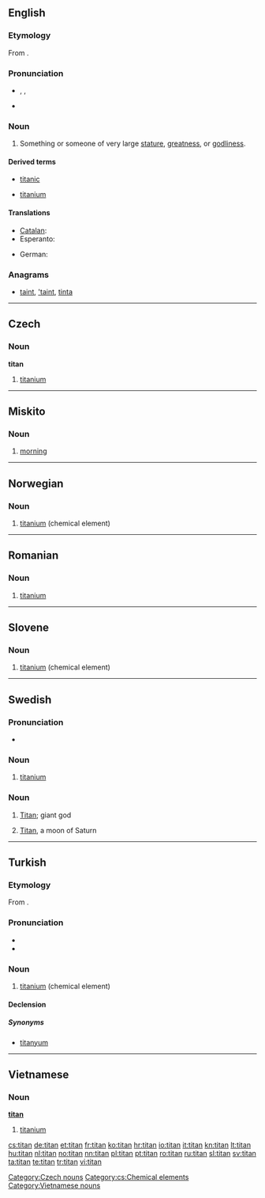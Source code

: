 {{also|Titan|Titán|titán}}
==English==

===Etymology===
From {{term|Titan}}.

===Pronunciation===
* {{enPR|tīʹtən}}, {{IPA|/ˈtaɪtən/}}, {{SAMPA|/"taIt@n/}}
* {{homophones|tighten|Titan}}

===Noun===
{{en-noun}}

# Something or someone of very large [[stature]], [[greatness]], or [[godliness]].

====Derived terms====
{{rel-top|terms derived from ''titan (noun)''}}
* [[titanic]]
{{rel-mid}}
* [[titanium]]
{{rel-bottom}}

====Translations====
{{trans-top|something or someone large in stature, greatness or godliness}}
* [[Catalan]]: {{t|ca|tità|m}}
* Esperanto: {{t+|eo|titano|xs=Esperanto}}
{{trans-mid}}
* German: {{t+|de|Titan|m}}
{{trans-bottom}}

===Anagrams===
* {{alphagram|aintt}} [[taint#English|taint]], [['taint#English|'taint]], [[tinta#English|tinta]]

----

==Czech==

===Noun===
'''titan''' {{m}}

# [[titanium]]

[[Category:Czech nouns]]
[[Category:cs:Chemical elements]]

----

==Miskito==

===Noun===
{{infl|miq|noun}}

# [[morning]]

----

==Norwegian==

===Noun===
{{infl|no|noun}}

# [[titanium]] (chemical element)

{{tbot entry|Norwegian|titanium|2009|April|no}}

----

==Romanian==

===Noun===
{{infl|ro|noun}}

# [[titanium]]

----

==Slovene==

===Noun===
{{infl|sl|noun}}

# [[titanium]] (chemical element)

{{tbot entry|Slovene|titanium|2009|April|sl}}

----

==Swedish==
{{wikipedia|lang=sv}}

===Pronunciation===
* {{IPA|/tɪˈtɑːn/|lang=sv}}

===Noun===
{{infl|sv|noun|g=n|uncountable}}
{{sv-noun-unc-n|2=titanet}}

# {{context|element|lang=sv}} [[titanium]]

===Noun===
{{infl|sv|noun|g=c}}
{{sv-noun-reg-er}}

# {{context|lang=sv|mythology}} [[Titan]]; giant god
# {{context|lang=sv|astronomy}} [[Titan]], a moon of Saturn

----

==Turkish==
{{elements|Ti|skandiyum|Li|vanadyum|V|lang=tr}}
===Etymology===
From {{etyl|fr|tr}} {{term|titane|lang=fr}}.

===Pronunciation===
* {{IPA|[titán]|lang=tr}}
* {{hyphenation|ti|tan}}

===Noun===
{{infl|tr|noun}}

# [[titanium]] (chemical element)

====Declension====
{{tr-noun-c|a|d}}

=====Synonyms=====
* [[titanyum]]

----

==Vietnamese==

===Noun===
'''[[titan]]'''

# [[titanium]]

{{attention|vi}}

[[Category:Vietnamese nouns]]

[[cs:titan]]
[[de:titan]]
[[et:titan]]
[[fr:titan]]
[[ko:titan]]
[[hr:titan]]
[[io:titan]]
[[it:titan]]
[[kn:titan]]
[[lt:titan]]
[[hu:titan]]
[[nl:titan]]
[[no:titan]]
[[nn:titan]]
[[pl:titan]]
[[pt:titan]]
[[ro:titan]]
[[ru:titan]]
[[sl:titan]]
[[sv:titan]]
[[ta:titan]]
[[te:titan]]
[[tr:titan]]
[[vi:titan]]
